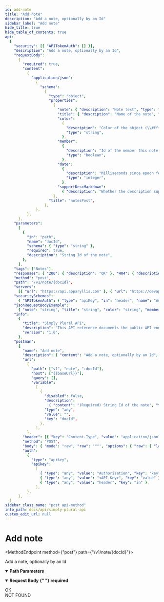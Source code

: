 ```yaml
---
id: add-note
title: "Add note"
description: "Add a note, optionally by an Id"
sidebar_label: "Add note"
hide_title: true
hide_table_of_contents: true
api:
  {
    "security": [{ "APITokenAuth": [] }],
    "description": "Add a note, optionally by an Id",
    "requestBody":
      {
        "required": true,
        "content":
          {
            "application/json":
              {
                "schema":
                  {
                    "type": "object",
                    "properties":
                      {
                        "note": { "description": "Note text", "type": "string" },
                        "title": { "description": "Name of the note", "type": "string" },
                        "color":
                          {
                            "description": "Color of the object (\\#ffffff, \\#ffffffff or ffffff)",
                            "type": "string",
                          },
                        "member":
                          {
                            "description": "Id of the member this note belongs to",
                            "type": "boolean",
                          },
                        "date":
                          {
                            "description": "Milliseconds since epoch for this timestamp/date",
                            "type": "integer",
                          },
                        "supportDescMarkdown":
                          { "description": "Whether the description supports markdown" },
                      },
                    "title": "notesPost",
                  },
              },
          },
      },
    "parameters":
      [
        {
          "in": "path",
          "name": "docId",
          "schema": { "type": "string" },
          "required": true,
          "description": "String Id of the note",
        },
      ],
    "tags": ["Notes"],
    "responses": { "200": { "description": "OK" }, "404": { "description": "NOT FOUND" } },
    "method": "post",
    "path": "/v1/note/{docId}",
    "servers":
      [{ "url": "https://api.apparyllis.com" }, { "url": "https://devapi.apparyllis.com" }],
    "securitySchemes":
      { "APITokenAuth": { "type": "apiKey", "in": "header", "name": "Authorization" } },
    "jsonRequestBodyExample":
      { "note": "string", "title": "string", "color": "string", "member": true, "date": 0 },
    "info":
      {
        "title": "Simply Plural API",
        "description": "This API reference documents the public API endpoints. You can see a list of all public endpoints here https://github.com/ApparyllisOrg/SimplyPluralApi/blob/main/src/api/v1/routes.ts",
        "version": "1.0",
      },
    "postman":
      {
        "name": "Add note",
        "description": { "content": "Add a note, optionally by an Id", "type": "text/plain" },
        "url":
          {
            "path": ["v1", "note", ":docId"],
            "host": ["{{baseUrl}}"],
            "query": [],
            "variable":
              [
                {
                  "disabled": false,
                  "description":
                    { "content": "(Required) String Id of the note", "type": "text/plain" },
                  "type": "any",
                  "value": "",
                  "key": "docId",
                },
              ],
          },
        "header": [{ "key": "Content-Type", "value": "application/json" }],
        "method": "POST",
        "body": { "mode": "raw", "raw": '""', "options": { "raw": { "language": "json" } } },
        "auth":
          {
            "type": "apikey",
            "apikey":
              [
                { "type": "any", "value": "Authorization", "key": "key" },
                { "type": "any", "value": "<API Key>", "key": "value" },
                { "type": "any", "value": "header", "key": "in" },
              ],
          },
      },
  }
sidebar_class_name: "post api-method"
info_path: docs/api/simply-plural-api
custom_edit_url: null
---
```



<h1 className={"openapi__heading"}>Add note</h1>

<MethodEndpoint method={"post"} path={"/v1/note/{docId}"}></MethodEndpoint>

Add a note, optionally by an Id

<details
  style={{ marginBottom: "1rem" }}
  className={"openapi-markdown__details"}
  data-collapsed={false}
  open={true}>
  <summary style={{}}>
    <strong>Path Parameters</strong>
  </summary>
  <div>
    <ul>
      <ParamsItem
        className={"paramsItem"}
        param={{
          in: "path",
          name: "docId",
          schema: { type: "string" },
          required: true,
          description: "String Id of the note",
        }}></ParamsItem>
    </ul>
  </div>
</details>
<MimeTabs className={"openapi-tabs__mime"}>
  <TabItem label={"application/json"} value={"application/json-schema"}>
    <details style={{}} className={"openapi-markdown__details"} data-collapsed={false} open={true}>
      <summary style={{ textAlign: "left" }}>
        <strong>Request Body</strong>
        <strong style={{ fontSize: "var(--ifm-code-font-size)", color: "var(--openapi-required)" }}>
          {" "}
          required
        </strong>
      </summary>
      <div style={{ textAlign: "left", marginLeft: "1rem" }}></div>
      <ul style={{ marginLeft: "1rem" }}>
        <SchemaItem
          collapsible={false}
          name={"note"}
          required={false}
          schemaName={"string"}
          qualifierMessage={undefined}
          schema={{ description: "Note text", type: "string" }}></SchemaItem>
        <SchemaItem
          collapsible={false}
          name={"title"}
          required={false}
          schemaName={"string"}
          qualifierMessage={undefined}
          schema={{ description: "Name of the note", type: "string" }}></SchemaItem>
        <SchemaItem
          collapsible={false}
          name={"color"}
          required={false}
          schemaName={"string"}
          qualifierMessage={undefined}
          schema={{
            description: "Color of the object (\\#ffffff, \\#ffffffff or ffffff)",
            type: "string",
          }}></SchemaItem>
        <SchemaItem
          collapsible={false}
          name={"member"}
          required={false}
          schemaName={"boolean"}
          qualifierMessage={undefined}
          schema={{
            description: "Id of the member this note belongs to",
            type: "boolean",
          }}></SchemaItem>
        <SchemaItem
          collapsible={false}
          name={"date"}
          required={false}
          schemaName={"integer"}
          qualifierMessage={undefined}
          schema={{
            description: "Milliseconds since epoch for this timestamp/date",
            type: "integer",
          }}></SchemaItem>
        <SchemaItem
          collapsible={false}
          name={"supportDescMarkdown"}
          required={false}
          schemaName={""}
          qualifierMessage={undefined}
          schema={{ description: "Whether the description supports markdown" }}></SchemaItem>
      </ul>
    </details>
  </TabItem>
</MimeTabs>
<div>
  <div>
    <ApiTabs>
      <TabItem label={"200"} value={"200"}>
        <div>OK</div>
        <div></div>
      </TabItem>
      <TabItem label={"404"} value={"404"}>
        <div>NOT FOUND</div>
        <div></div>
      </TabItem>
    </ApiTabs>
  </div>
</div>
